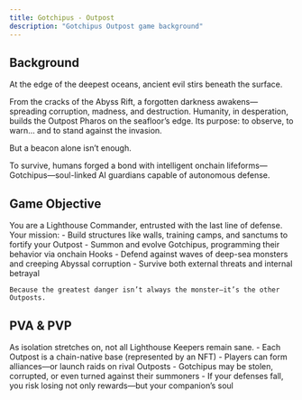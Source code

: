 ```yaml
---
title: Gotchipus - Outpost
description: "Gotchipus Outpost game background"
---
```


## Background

At the edge of the deepest oceans, ancient evil stirs beneath the surface.

From the cracks of the Abyss Rift, a forgotten darkness awakens—spreading corruption, madness, and destruction. Humanity, in desperation, builds the Outpost Pharos on the seafloor’s edge. Its purpose: to observe, to warn… and to stand against the invasion.

But a beacon alone isn’t enough.

To survive, humans forged a bond with intelligent onchain lifeforms—Gotchipus—soul-linked AI guardians capable of autonomous defense.

## Game Objective

You are a Lighthouse Commander, entrusted with the last line of defense. Your mission:
    - Build structures like walls, training camps, and sanctums to fortify your Outpost
    - Summon and evolve Gotchipus, programming their behavior via onchain Hooks
    - Defend against waves of deep-sea monsters and creeping Abyssal corruption
    - Survive both external threats and internal betrayal

	Because the greatest danger isn’t always the monster—it’s the other Outposts.

## PVA & PVP

As isolation stretches on, not all Lighthouse Keepers remain sane.
    - Each Outpost is a chain-native base (represented by an NFT)
    - Players can form alliances—or launch raids on rival Outposts
    - Gotchipus may be stolen, corrupted, or even turned against their summoners
    - If your defenses fall, you risk losing not only rewards—but your companion’s soul